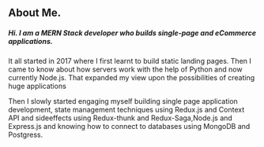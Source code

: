 ## About Me.


##### Hi. I am a MERN Stack developer who builds single-page and eCommerce applications.

It all started in 2017 where I first learnt to build static landing pages. Then I came to know about how servers work with the help of Python and now currently Node.js. That expanded my view upon the possibilities of creating huge applications

Then I slowly started engaging myself building single page application development, state management techniques using Redux.js and Context API and sideeffects using Redux-thunk and Redux-Saga,Node.js and Express.js and knowing how to connect to databases using MongoDB and Postgress.
